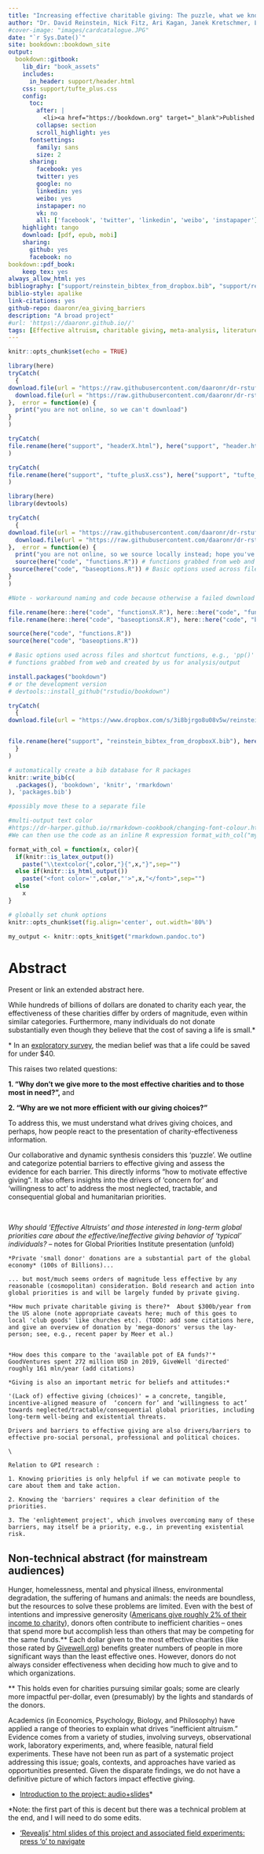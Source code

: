 ```yaml
---
title: "Increasing effective charitable giving: The puzzle, what we know, what we need to know next"
author: "Dr. David Reinstein, Nick Fitz, Ari Kagan, Janek Kretschmer, Luke Arundel and more"
#cover-image: "images/cardcatalogue.JPG"
date: "`r Sys.Date()`"
site: bookdown::bookdown_site
output:
  bookdown::gitbook:
    lib_dir: "book_assets"
    includes:
      in_header: support/header.html
    css: support/tufte_plus.css
    config:
      toc:
        after: |
          <li><a href="https://bookdown.org" target="_blank">Published with bookdown</a></li>
        collapse: section
        scroll_highlight: yes
      fontsettings:
        family: sans
        size: 2
      sharing:
        facebook: yes
        twitter: yes
        google: no
        linkedin: yes
        weibo: yes
        instapaper: no
        vk: no
        all: ['facebook', 'twitter', 'linkedin', 'weibo', 'instapaper']
    highlight: tango
    download: [pdf, epub, mobi]
    sharing:
      github: yes
      facebook: no
bookdown::pdf_book:
    keep_tex: yes
always_allow_html: yes
bibliography: ["support/reinstein_bibtex_from_dropbox.bib", "support/reinstein_references.bib", "support/packages.bib"] #this second one should be included in the citr settings, first comes from Zotero-dropbox sync, and it's re-downloaded below
biblio-style: apalike
link-citations: yes
github-repo: daaronr/ea_giving_barriers
description: "A broad project"
#url: 'https\://daaronr.github.io//'
tags: [Effective altruism, charitable giving, meta-analysis, literature survey, field experiments, lab experiments, experimental design, Psychology, Economics]
---
```




```r
knitr::opts_chunk$set(echo = TRUE)
```


```r

library(here)
tryCatch(
  {
download.file(url = "https://raw.githubusercontent.com/daaronr/dr-rstuff/master/bookdown_template/support/header.html", destfile = here("support", "headerX.html"))
  download.file(url = "https://raw.githubusercontent.com/daaronr/dr-rstuff/master/bookdown_template/support/tufte_plus.css", destfile = here("support", "tufte_plusX.css"))
},  error = function(e) {
  print("you are not online, so we can't download")
}
)

tryCatch(
file.rename(here("support", "headerX.html"), here("support", "header.html"))
)

tryCatch(
file.rename(here("support", "tufte_plusX.css"), here("support", "tufte_plus.css"))
)

```

```r

library(here)
library(devtools)

tryCatch(
  {
download.file(url = "https://raw.githubusercontent.com/daaronr/dr-rstuff/master/functions/functions.R", destfile = here("code", "functionsX.R"))
  download.file(url = "https://raw.githubusercontent.com/daaronr/dr-rstuff/master/functions/baseoptions.R", destfile = here("code", "baseoptionsX.R"))
},  error = function(e) {
  print("you are not online, so we source locally instead; hope you've updated")
  source(here("code", "functions.R")) # functions grabbed from web and created by us for analysis/output
 source(here("code", "baseoptions.R")) # Basic options used across files and shortcut functions, e.g., 'pp()' for print
}
)

#Note - workaround naming and code because otherwise a failed download seems to delete the destination file -- how to fix that? Renaming files?

file.rename(here::here("code", "functionsX.R"), here::here("code", "functions.R"))
file.rename(here::here("code", "baseoptionsX.R"), here::here("code", "baseoptions.R"))

source(here("code", "functions.R"))
source(here("code", "baseoptions.R"))

# Basic options used across files and shortcut functions, e.g., 'pp()' for print
# functions grabbed from web and created by us for analysis/output
```

```r
install.packages("bookdown")
# or the development version
# devtools::install_github("rstudio/bookdown")
```

<!-- Download 'backup' bibtex file from dropbox (synced with Zotero), do the rename workaround -->


```r

tryCatch(
  {
download.file(url = "https://www.dropbox.com/s/3i8bjrgo8u08v5w/reinstein_bibtex.bib?raw=1", destfile = here("support", "reinstein_bibtex_from_dropboxX.bib"))


file.rename(here("support", "reinstein_bibtex_from_dropboxX.bib"), here("support", "reinstein_bibtex_from_dropbox.bib"))
  }
)

```

<!-- note installing packages is mainly removed because this is done in baseoptions.R -->

```r
# automatically create a bib database for R packages
knitr::write_bib(c(
  .packages(), 'bookdown', 'knitr', 'rmarkdown'
), 'packages.bib')
```

```r

#possibly move these to a separate file

#multi-output text color
#https://dr-harper.github.io/rmarkdown-cookbook/changing-font-colour.html#multi-output-text-colour
#We can then use the code as an inline R expression format_with_col("my text", "red")

format_with_col = function(x, color){
  if(knitr::is_latex_output())
    paste("\\textcolor{",color,"}{",x,"}",sep="")
  else if(knitr::is_html_output())
    paste("<font color='",color,"'>",x,"</font>",sep="")
  else
    x
}

```

```r
# globally set chunk options
knitr::opts_chunk$set(fig.align='center', out.width='80%')

my_output <- knitr::opts_knit$get("rmarkdown.pandoc.to")

```

<!--
Can define text blocks here, refer to them again and again if desired
-->



# Abstract {-#abstract}

<div class="marginnote">
Present or link an extended abstract here.
</div>


While hundreds of billions of dollars are donated to charity each year, the effectiveness of these charities differ by orders of magnitude, even within similar categories. Furthermore, many individuals do not donate substantially even though they believe that the cost of saving a life is small.\* <!--

--><div class="marginnote">
\* In an [exploratory survey](https://80000hours.org/2017/05/most-people-report-believing-its-incredibly-cheap-to-save-lives-in-the-developing-world/), the median belief was that a life could be saved for under $40.
</div>

This raises two related questions:

**1. “Why don’t we give more to the most effective charities and to those most in need?”,** and

**2. “Why are we not more efficient with our giving choices?”**

To address this, we must understand what drives giving choices, and perhaps, how people react to the presentation of charity-effectiveness information.

Our collaborative and dynamic synthesis considers this ‘puzzle’. We outline and categorize potential barriers to effective giving and assess the evidence for each barrier. This directly informs “how to motivate effective giving”. It also offers insights into the drivers of ‘concern for’ and ‘willingness to act’ to address the most neglected, tractable, and consequential global and humanitarian priorities.


\

*Why should 'Effective Altruists' and those interested in long-term global priorities care about the effective/ineffective giving behavior of 'typical' individuals?* --  notes for Global Priorities Institute presentation (unfold)

```block2

*Private 'small donor' donations are a substantial part of the global economy* (100s of Billions)...

... but most/much seems orders of magnitude less effective by any reasonable (cosmopolitan) consideration. Bold research and action into global priorities is and will be largely funded by private giving. 

*How much private charitable giving is there?*  About $300b/year from the US alone (note appropriate caveats here; much of this goes to local 'club goods' like churches etc). (TODO: add some citations here, and give an overview of donation by 'mega-donors' versus the lay-person; see, e.g., recent paper by Meer et al.)


*How does this compare to the 'available pot of EA funds?'* GoodVentures spent 272 million USD in 2019, GiveWell 'directed' roughly 161 mln/year (add citations)

*Giving is also an important metric for beliefs and attitudes:*
  
'(Lack of) effective giving (choices)' = a concrete, tangible, incentive-aligned measure of  ‘concern for’ and ‘willingness to act’ towards neglected/tractable/consequential global priorities, including long-term well-being and existential threats.

Drivers and barriers to effective giving are also drivers/barriers to effective pro-social personal, professional and political choices.
 
\
 
Relation to GPI research : 
  
1. Knowing priorities is only helpful if we can motivate people to care about them and take action. 

2. Knowing the 'barriers' requires a clear definition of the priorities.  

3. The 'enlightement project', which involves overcoming many of these barriers, may itself be a priority, e.g., in preventing existential risk.

```
  
## Non-technical abstract (for mainstream audiences) {-#pop-abstract}

Hunger, homelessness, mental and physical illness, environmental degradation, the suffering of humans and animals: the needs are boundless, but the resources to solve these problems are limited. Even with the best of intentions and impressive generosity ([Americans give roughly 2% of their income to charity](https://www.philanthropy.com/article/The-Stubborn-2-Giving-Rate/154691#:~:text=Americans%20gave%20%24316.2%2Dbillion%20to,the%20same%20as%20in%202011.)), donors often contribute to inefficient charities -- ones that spend more but accomplish less than others that may be competing for the same funds.\*\* Each dollar given to the most effective charities (like those rated by [Givewell.org](http://givewell.org)) benefits greater numbers of people in more significant ways than the least effective ones. However, donors do not always consider effectiveness when deciding how much to give and to which organizations.

<div class="marginnote">
\*\* This holds even for charities pursuing similar goals; some are clearly more impactful per-dollar, even (presumably) by the lights and standards of the donors.</div>
 

Academics (in Economics, Psychology, Biology, and Philosophy) have applied a range of theories to explain what drives "inefficient altruism." Evidence comes from a variety of studies, involving surveys, observational work, laboratory experiments, and, where feasible, natural field experiments. These have not been run as part of a systematic project addressing this issue; goals, contexts, and approaches have varied as opportunities presented. Given the disparate findings, we do not have a definitive picture of which factors impact effective giving.

- [Introduction to the project: audio+slides](https://www.dropbox.com/s/i59imgi6tqmouj8/barriers_to_EA_overview_Screen%20Recording%202019-09-12%20at%2014.52.15.mov?dl=0)\*

<div class="marginnote">
\*Note: the first part of this is decent but there was a technical problem at the end, and I will need to do some edits.
</div>

- ['Revealjs' html slides of this project and associated field experiments: press 'o' to navigate](https://daaronr.github.io/dualprocess/GPI_barriers_evidence_sc.html#/)  
 



<!-- Global site tag (gtag.js) - Google Analytics -->

<html>
<!-- Global site tag (gtag.js) - Google Analytics -->
<script async src="https://www.googletagmanager.com/gtag/js?id=UA-148137970-4"></script>
<script>
  window.dataLayer = window.dataLayer || [];
  function gtag(){dataLayer.push(arguments);}
  gtag('js', new Date());

  gtag('config', 'UA-148137970-4');
</script>
</html>
